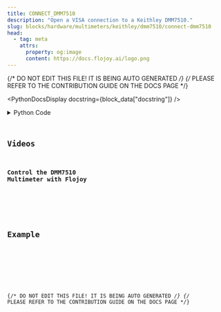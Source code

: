 ```yaml
---
title: CONNECT_DMM7510
description: "Open a VISA connection to a Keithley DMM7510."
slug: blocks/hardware/multimeters/keithley/dmm7510/connect-dmm7510
head:
  - tag: meta
    attrs:
      property: og:image
      content: https://docs.flojoy.ai/logo.png
---
```


{/* DO NOT EDIT THIS FILE! IT IS BEING AUTO GENERATED */}
{/* PLEASE REFER TO THE CONTRIBUTION GUIDE ON THE DOCS PAGE */}


<PythonDocsDisplay docstring={block_data["docstring"]} />
<details>
<summary>Python Code</summary>



<Code code={pythonCode} lang="py" wrap theme="dracula" />

[Find this Flojoy Block on GitHub](https://github.com/flojoy-ai/blocks/blob/main/blocks/HARDWARE/MULTIMETERS/KEITHLEY/DMM7510/CONNECT_DMM7510/CONNECT_DMM7510.py)

</details>

## Videos


### Control the DMM7510 Multimeter with Flojoy

<div className="not-content">
  <YouTube id="https://www.youtube.com/watch?v=hVQ_PMtVgYM" />
</div>

## Example


<GetHelpWidget />


<AppDisplay app={app} blockName="CONNECT_DMM7510" client:visible />


<Example />

{/* DO NOT EDIT THIS FILE! IT IS BEING AUTO GENERATED */}
{/* PLEASE REFER TO THE CONTRIBUTION GUIDE ON THE DOCS PAGE */}
